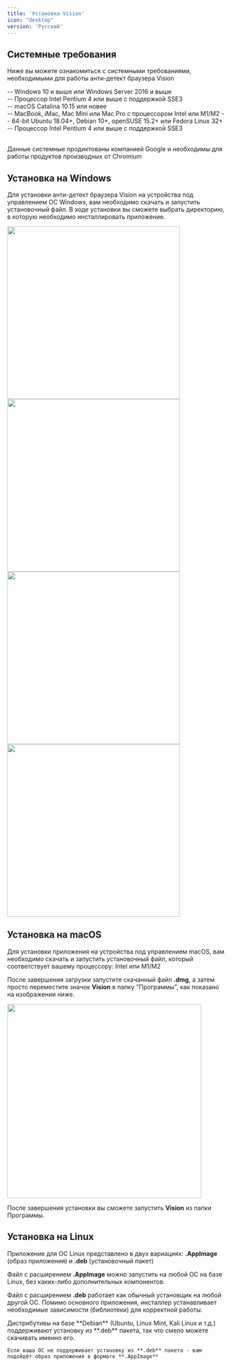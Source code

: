 ```yaml
---
title: 'Установка Vision'
icon: "desktop"
version: 'Русский'
---
```


## Системные требования
Ниже вы можете ознакомиться с системными требованиями, необходимыми для работы анти-детект браузера Vision

<Card>
<Tabs>
  <Tab title="Windows">
    -- Windows 10 и выше или Windows Server 2016 и выше <br />
    -- Процессор Intel Pentium 4 или выше с поддержкой SSE3 <br />
  </Tab>
  <Tab title="Mac">
    -- macOS Catalina 10.15 или новее <br />
    -- MacBook, iMac, Mac Mini или Mac Pro с процессором Intel или M1/M2
  </Tab>
  <Tab title="Linux">
    -- 64-bit Ubuntu 18.04+, Debian 10+, openSUSE 15.2+ или Fedora Linux 32+ <br />
    -- Процессор Intel Pentium 4 или выше с поддержкой SSE3 <br />
  </Tab>
</Tabs>
</Card>
<br />

<Note>Данные системные продиктованы компанией Google и необходимы для работы продуктов производных от Chromium</Note>

## Установка на Windows

Для установки анти-детект браузера Vision на устройства под управлением ОС Windows, вам необходимо скачать и запустить установочный файл. В ходе установки вы сможете выбрать директорию, в которую необходимо инсталлировать приложение.

<Card>
<Tabs>
<Tab title="Step 1"><img width="400" className="tailwind mx-auto" src="/images/win_install_1.png" /></Tab>
<Tab title="Step 2"><img width="400" className="tailwind mx-auto" src="/images/win_install_2.png" /></Tab>
<Tab title="Step 3"><img width="400" className="tailwind mx-auto" src="/images/win_install_3.png" /></Tab>
<Tab title="Step 4"><img width="400" className="tailwind mx-auto" src="/images/win_install_4.png" /></Tab>
</Tabs>
</Card>

## Установка на macOS

Для установки приложения на устройства под управлением macOS, вам необходимо скачать и запустить установочный файл, который соответствует вашему процессору: Intel или M1/M2

После завершения загрузки запустите скачанный файл **.dmg**, а затем просто переместите значок **Vision** в папку "Программы", как показано на изображении ниже.

<img width="450" className="tailwind mx-auto" src="/images/macos_installer.png" />

После завершения установки вы сможете запустить **Vision** из папки Программы.

## Установка на Linux

Приложение для ОС Linux представлено в двух вариациях: **.AppImage** (образ приложения) и **.deb** (установочный пакет)

Файл с расширением **.AppImage** можно запустить на любой ОС на базе Linux, без каких-либо дополнительных компонентов.

Файл с расширением **.deb** работает как обычный установщик на любой другой ОС. Помимо основного приложения, инсталлер устанавливает необходимые зависимости (библиотеки) для корректной работы.

<Note>
    Дистрибутивы на базе **Debian** (Ubuntu, Linux Mint, Kali Linux и т.д.) поддерживают установку из **.deb** пакета, так что смело можете скачивать именно его.

    Если ваша ОС не поддерживает установку из **.deb** пакета - вам подойдёт образ приложения в формате **.AppImage**
</Note>


